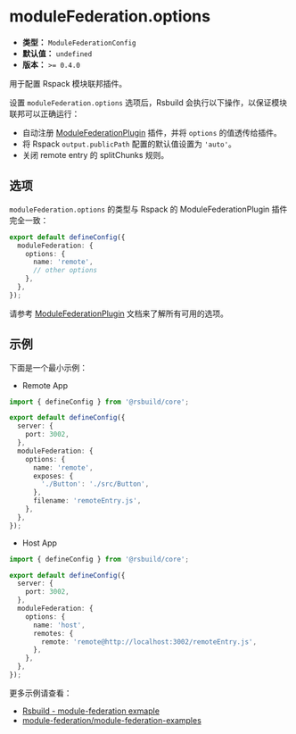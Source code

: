 # moduleFederation.options

- **类型：** `ModuleFederationConfig`
- **默认值：** `undefined`
- **版本：** `>= 0.4.0`

用于配置 Rspack 模块联邦插件。

设置 `moduleFederation.options` 选项后，Rsbuild 会执行以下操作，以保证模块联邦可以正确运行：

- 自动注册 [ModuleFederationPlugin](https://rspack.dev/config/plugins#containermodulefederationplugin) 插件，并将 `options` 的值透传给插件。
- 将 Rspack `output.publicPath` 配置的默认值设置为 `'auto'`。
- 关闭 remote entry 的 splitChunks 规则。

## 选项

`moduleFederation.options` 的类型与 Rspack 的 ModuleFederationPlugin 插件完全一致：

```ts title="rsbuild.config.ts"
export default defineConfig({
  moduleFederation: {
    options: {
      name: 'remote',
      // other options
    },
  },
});
```

请参考 [ModuleFederationPlugin](https://rspack.dev/config/plugins#containermodulefederationplugin) 文档来了解所有可用的选项。

## 示例

下面是一个最小示例：

- Remote App

```ts title="remote/rsbuild.config.ts"
import { defineConfig } from '@rsbuild/core';

export default defineConfig({
  server: {
    port: 3002,
  },
  moduleFederation: {
    options: {
      name: 'remote',
      exposes: {
        './Button': './src/Button',
      },
      filename: 'remoteEntry.js',
    },
  },
});
```

- Host App

```ts title="host/rsbuild.config.ts"
import { defineConfig } from '@rsbuild/core';

export default defineConfig({
  server: {
    port: 3002,
  },
  moduleFederation: {
    options: {
      name: 'host',
      remotes: {
        remote: 'remote@http://localhost:3002/remoteEntry.js',
      },
    },
  },
});
```

更多示例请查看：

- [Rsbuild - module-federation exmaple](https://github.com/web-infra-dev/rsbuild/tree/main/examples/module-federation)
- [module-federation/module-federation-examples](https://github.com/module-federation/module-federation-examples)
